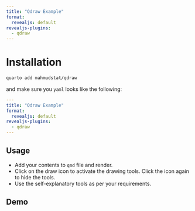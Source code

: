 ```yaml
---
title: "Qdraw Example"
format:
  revealjs: default
revealjs-plugins:
  - qdraw
---
```


# Installation

``` bash
quarto add mahmudstat/qdraw
```

and make sure you `yaml` looks like the following:

``` yaml
---
title: "Qdraw Example"
format:
  revealjs: default
revealjs-plugins:
  - qdraw
---
```

## Usage

- Add your contents to `qmd` file and render.
- Click on the draw icon <i class="fas fa-pen-nib"></i> to activate the drawing tools. Click the icon again to hide the tools.
- Use the self-explanatory tools as per your requirements.

## Demo
